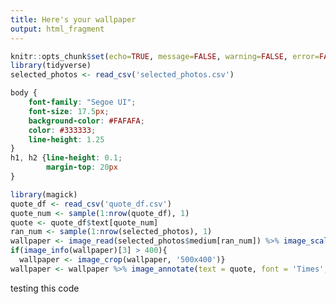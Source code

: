 ---
title: Here's your wallpaper
output: html_fragment
---

```{r setup, include=FALSE}
knitr::opts_chunk$set(echo=TRUE, message=FALSE, warning=FALSE, error=FALSE)
library(tidyverse)
selected_photos <- read_csv('selected_photos.csv')
```

```{css echo=FALSE}
body {
    font-family: "Segoe UI";
    font-size: 17.5px;
    background-color: #FAFAFA;
    color: #333333;
    line-height: 1.25
}
h1, h2 {line-height: 0.1;
        margin-top: 20px
}
```

```{r eval=TRUE, echo=FALSE, error=FALSE, warning=FALSE}
library(magick)
quote_df <- read_csv('quote_df.csv')
quote_num <- sample(1:nrow(quote_df), 1) 
quote <- quote_df$text[quote_num]
ran_num <- sample(1:nrow(selected_photos), 1)
wallpaper <- image_read(selected_photos$medium[ran_num]) %>% image_scale(500) 
if(image_info(wallpaper)[3] > 400){
  wallpaper <- image_crop(wallpaper, '500x400')}
wallpaper <- wallpaper %>% image_annotate(text = quote, font = 'Times', size = 20, gravity = 'center', color = '#222222')
```

testing this code 

